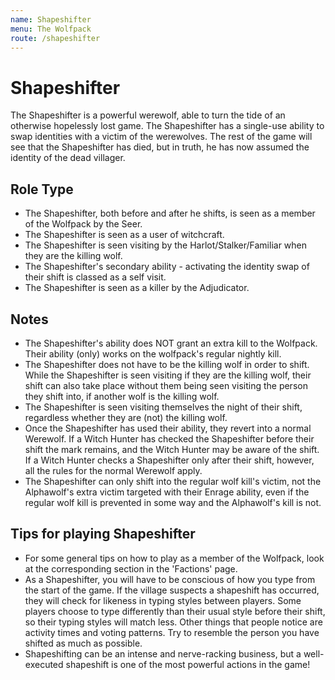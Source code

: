 ```yaml
---
name: Shapeshifter
menu: The Wolfpack
route: /shapeshifter
---
```


# Shapeshifter

The Shapeshifter is a powerful werewolf, able to turn the tide of an otherwise hopelessly lost game. The Shapeshifter has a single-use ability to swap identities with a victim of the werewolves. The rest of the game will see that the Shapeshifter has died, but in truth, he has now assumed the identity of the dead villager.

## Role Type

- The Shapeshifter, both before and after he shifts, is seen as a member of the Wolfpack by the Seer.
- The Shapeshifter is seen as a user of witchcraft.
- The Shapeshifter is seen visiting by the Harlot/Stalker/Familiar when they are the killing wolf.
- The Shapeshifter's secondary ability - activating the identity swap of their shift is classed as a self visit.
- The Shapeshifter is seen as a killer by the Adjudicator.

## Notes

- The Shapeshifter's ability does NOT grant an extra kill to the Wolfpack. Their ability (only) works on the wolfpack's regular nightly kill.
- The Shapeshifter does not have to be the killing wolf in order to shift. While the Shapeshifter is seen visiting if they are the killing wolf, their shift can also take place without them being seen visiting the person they shift into, if another wolf is the killing wolf.
- The Shapeshifter is seen visiting themselves the night of their shift, regardless whether they are (not) the killing wolf.
- Once the Shapeshifter has used their ability, they revert into a normal Werewolf. If a Witch Hunter has checked the Shapeshifter before their shift the mark remains, and the Witch Hunter may be aware of the shift. If a Witch Hunter checks a Shapeshifter only after their shift, however, all the rules for the normal Werewolf apply.
- The Shapeshifter can only shift into the regular wolf kill's victim, not the Alphawolf's extra victim targeted with their Enrage ability, even if the regular wolf kill is prevented in some way and the Alphawolf's kill is not.

## Tips for playing Shapeshifter

- For some general tips on how to play as a member of the Wolfpack, look at the corresponding section in the 'Factions' page.
- As a Shapeshifter, you will have to be conscious of how you type from the start of the game. If the village suspects a shapeshift has occurred, they will check for likeness in typing styles between players. Some players choose to type differently than their usual style before their shift, so their typing styles will match less. Other things that people notice are activity times and voting patterns. Try to resemble the person you have shifted as much as possible.
- Shapeshifting can be an intense and nerve-racking business, but a well-executed shapeshift is one of the most powerful actions in the game!
